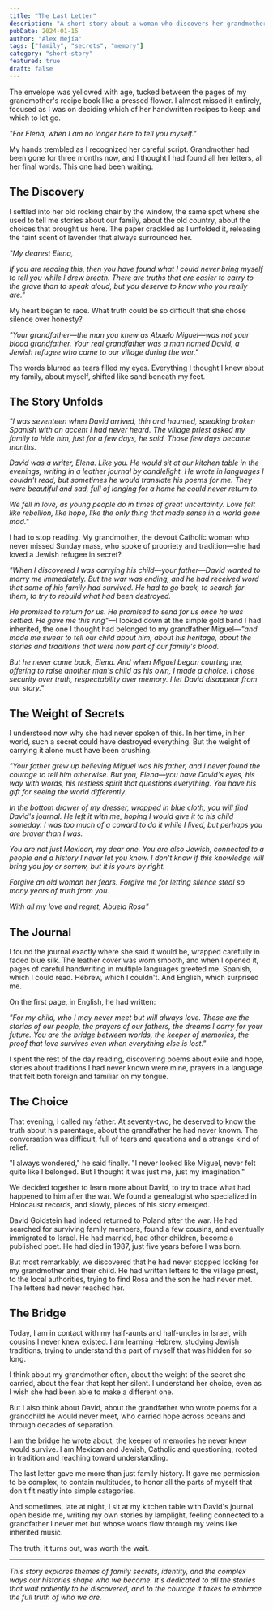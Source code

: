 ```yaml
---
title: "The Last Letter"
description: "A short story about a woman who discovers her grandmother's final letter, revealing a family secret that changes everything."
pubDate: 2024-01-15
author: "Alex Mejía"
tags: ["family", "secrets", "memory"]
category: "short-story"
featured: true
draft: false
---
```


The envelope was yellowed with age, tucked between the pages of my grandmother's recipe book like a pressed flower. I almost missed it entirely, focused as I was on deciding which of her handwritten recipes to keep and which to let go.

*"For Elena, when I am no longer here to tell you myself."*

My hands trembled as I recognized her careful script. Grandmother had been gone for three months now, and I thought I had found all her letters, all her final words. This one had been waiting.

## The Discovery

I settled into her old rocking chair by the window, the same spot where she used to tell me stories about our family, about the old country, about the choices that brought us here. The paper crackled as I unfolded it, releasing the faint scent of lavender that always surrounded her.

*"My dearest Elena,*

*If you are reading this, then you have found what I could never bring myself to tell you while I drew breath. There are truths that are easier to carry to the grave than to speak aloud, but you deserve to know who you really are."*

My heart began to race. What truth could be so difficult that she chose silence over honesty?

*"Your grandfather—the man you knew as Abuelo Miguel—was not your blood grandfather. Your real grandfather was a man named David, a Jewish refugee who came to our village during the war."*

The words blurred as tears filled my eyes. Everything I thought I knew about my family, about myself, shifted like sand beneath my feet.

## The Story Unfolds

*"I was seventeen when David arrived, thin and haunted, speaking broken Spanish with an accent I had never heard. The village priest asked my family to hide him, just for a few days, he said. Those few days became months.*

*David was a writer, Elena. Like you. He would sit at our kitchen table in the evenings, writing in a leather journal by candlelight. He wrote in languages I couldn't read, but sometimes he would translate his poems for me. They were beautiful and sad, full of longing for a home he could never return to.*

*We fell in love, as young people do in times of great uncertainty. Love felt like rebellion, like hope, like the only thing that made sense in a world gone mad."*

I had to stop reading. My grandmother, the devout Catholic woman who never missed Sunday mass, who spoke of propriety and tradition—she had loved a Jewish refugee in secret?

*"When I discovered I was carrying his child—your father—David wanted to marry me immediately. But the war was ending, and he had received word that some of his family had survived. He had to go back, to search for them, to try to rebuild what had been destroyed.*

*He promised to return for us. He promised to send for us once he was settled. He gave me this ring"*—I looked down at the simple gold band I had inherited, the one I thought had belonged to my grandfather Miguel—*"and made me swear to tell our child about him, about his heritage, about the stories and traditions that were now part of our family's blood.*

*But he never came back, Elena. And when Miguel began courting me, offering to raise another man's child as his own, I made a choice. I chose security over truth, respectability over memory. I let David disappear from our story."*

## The Weight of Secrets

I understood now why she had never spoken of this. In her time, in her world, such a secret could have destroyed everything. But the weight of carrying it alone must have been crushing.

*"Your father grew up believing Miguel was his father, and I never found the courage to tell him otherwise. But you, Elena—you have David's eyes, his way with words, his restless spirit that questions everything. You have his gift for seeing the world differently.*

*In the bottom drawer of my dresser, wrapped in blue cloth, you will find David's journal. He left it with me, hoping I would give it to his child someday. I was too much of a coward to do it while I lived, but perhaps you are braver than I was.*

*You are not just Mexican, my dear one. You are also Jewish, connected to a people and a history I never let you know. I don't know if this knowledge will bring you joy or sorrow, but it is yours by right.*

*Forgive an old woman her fears. Forgive me for letting silence steal so many years of truth from you.*

*With all my love and regret,
Abuela Rosa"*

## The Journal

I found the journal exactly where she said it would be, wrapped carefully in faded blue silk. The leather cover was worn smooth, and when I opened it, pages of careful handwriting in multiple languages greeted me. Spanish, which I could read. Hebrew, which I couldn't. And English, which surprised me.

On the first page, in English, he had written:

*"For my child, who I may never meet but will always love. These are the stories of our people, the prayers of our fathers, the dreams I carry for your future. You are the bridge between worlds, the keeper of memories, the proof that love survives even when everything else is lost."*

I spent the rest of the day reading, discovering poems about exile and hope, stories about traditions I had never known were mine, prayers in a language that felt both foreign and familiar on my tongue.

## The Choice

That evening, I called my father. At seventy-two, he deserved to know the truth about his parentage, about the grandfather he had never known. The conversation was difficult, full of tears and questions and a strange kind of relief.

"I always wondered," he said finally. "I never looked like Miguel, never felt quite like I belonged. But I thought it was just me, just my imagination."

We decided together to learn more about David, to try to trace what had happened to him after the war. We found a genealogist who specialized in Holocaust records, and slowly, pieces of his story emerged.

David Goldstein had indeed returned to Poland after the war. He had searched for surviving family members, found a few cousins, and eventually immigrated to Israel. He had married, had other children, become a published poet. He had died in 1987, just five years before I was born.

But most remarkably, we discovered that he had never stopped looking for my grandmother and their child. He had written letters to the village priest, to the local authorities, trying to find Rosa and the son he had never met. The letters had never reached her.

## The Bridge

Today, I am in contact with my half-aunts and half-uncles in Israel, with cousins I never knew existed. I am learning Hebrew, studying Jewish traditions, trying to understand this part of myself that was hidden for so long.

I think about my grandmother often, about the weight of the secret she carried, about the fear that kept her silent. I understand her choice, even as I wish she had been able to make a different one.

But I also think about David, about the grandfather who wrote poems for a grandchild he would never meet, who carried hope across oceans and through decades of separation.

I am the bridge he wrote about, the keeper of memories he never knew would survive. I am Mexican and Jewish, Catholic and questioning, rooted in tradition and reaching toward understanding.

The last letter gave me more than just family history. It gave me permission to be complex, to contain multitudes, to honor all the parts of myself that don't fit neatly into simple categories.

And sometimes, late at night, I sit at my kitchen table with David's journal open beside me, writing my own stories by lamplight, feeling connected to a grandfather I never met but whose words flow through my veins like inherited music.

The truth, it turns out, was worth the wait.

---

*This story explores themes of family secrets, identity, and the complex ways our histories shape who we become. It's dedicated to all the stories that wait patiently to be discovered, and to the courage it takes to embrace the full truth of who we are.*